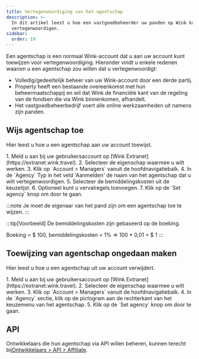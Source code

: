 ```yaml
---
title: Vertegenwoordiging van het agentschap
description: >-
  In dit artikel leest u hoe een vastgoedbeheerder uw panden op Wink kan
  vertegenwoordigen.
sidebar:
  order: 19
---
```


Een agentschap is een normaal Wink-account dat u aan uw account kunt toewijzen voor vertegenwoordiging. Hieronder vindt u enkele redenen waarom u een agentschap zou willen dat u vertegenwoordigt:

* Volledig/gedeeltelijk beheer van uw Wink-account door een derde partij.
* Property heeft een bestaande overeenkomst met hun beheermaatschappij en wil dat Wink de financiële kant van de regeling van de fondsen die via Wink binnenkomen, afhandelt.
* Het vastgoedbeheerbedrijf voert alle online werkzaamheden uit namens zijn panden.

## Wijs agentschap toe

Hier leest u hoe u een agentschap aan uw account toewijst.

<Steps>
  1. Meld u aan bij uw gebruikersaccount op [Wink Extranet](https://extranet.wink.travel).
  2. Selecteer de eigenschap waarmee u wilt werken.
  3. Klik op `Account > Managers` vanuit de hoofdnavigatiebalk.
  4. In de `Agency` Typ in het veld 'Aanmelden' de naam van het agentschap dat u wilt vertegenwoordigen.
  5. Selecteer de bemiddelingskosten uit de keuzelijst.
  6. Optioneel kunt u vervalregels toevoegen.
  7. Klik op de `Set agency` knop om door te gaan.
</Steps>


:::note
Je moet de eigenaar van het pand zijn om een agentschap toe te wijzen.
:::

:::tip\[Voorbeeld]
De bemiddelingskosten zijn gebaseerd op de boeking.

Boeking = $ 100, bemiddelingskosten = 1% => 100 \* 0,01 = $ 1
:::

## Toewijzing van agentschap ongedaan maken

Hier leest u hoe u een agentschap uit uw account verwijdert.

<Steps>
  1. Meld u aan bij uw gebruikersaccount op [Wink Extranet](https://extranet.wink.travel).
  2. Selecteer de eigenschap waarmee u wilt werken.
  3. Klik op `Account > Managers` vanuit de hoofdnavigatiebalk.
  4. In de `Agency` sectie, klik op de <Badge text="x" variant="danger" size="small" /> pictogram aan de rechterkant van het keuzemenu van het agentschap.
  5. Klik op de `Set agency` knop om door te gaan.
</Steps>


## API

Ontwikkelaars die hun agentschap via API willen beheren, kunnen terecht bij[Ontwikkelaars > API > Affiliate](/developers/apis/#affiliate-api).

